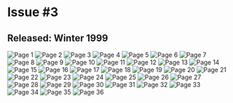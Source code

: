 # Issue #3
## Released: Winter 1999

![Page 1](https://cdn.sitekickremastered.com/images/whoa_magazine/issue_3/1.png)
![Page 2](https://cdn.sitekickremastered.com/images/whoa_magazine/issue_3/2.png)
![Page 3](https://cdn.sitekickremastered.com/images/whoa_magazine/issue_3/3.png)
![Page 4](https://cdn.sitekickremastered.com/images/whoa_magazine/issue_3/4.png)
![Page 5](https://cdn.sitekickremastered.com/images/whoa_magazine/issue_3/5.png)
![Page 6](https://cdn.sitekickremastered.com/images/whoa_magazine/issue_3/6.png)
![Page 7](https://cdn.sitekickremastered.com/images/whoa_magazine/issue_3/7.png)
![Page 8](https://cdn.sitekickremastered.com/images/whoa_magazine/issue_3/8.png)
![Page 9](https://cdn.sitekickremastered.com/images/whoa_magazine/issue_3/9.png)
![Page 10](https://cdn.sitekickremastered.com/images/whoa_magazine/issue_3/10.png)
![Page 11](https://cdn.sitekickremastered.com/images/whoa_magazine/issue_3/11.png)
![Page 12](https://cdn.sitekickremastered.com/images/whoa_magazine/issue_3/12.png)
![Page 13](https://cdn.sitekickremastered.com/images/whoa_magazine/issue_3/13.png)
![Page 14](https://cdn.sitekickremastered.com/images/whoa_magazine/issue_3/14.png)
![Page 15](https://cdn.sitekickremastered.com/images/whoa_magazine/issue_3/15.png)
![Page 16](https://cdn.sitekickremastered.com/images/whoa_magazine/issue_3/16.png)
![Page 17](https://cdn.sitekickremastered.com/images/whoa_magazine/issue_3/17.png)
![Page 18](https://cdn.sitekickremastered.com/images/whoa_magazine/issue_3/18.png)
![Page 19](https://cdn.sitekickremastered.com/images/whoa_magazine/issue_3/19.png)
![Page 20](https://cdn.sitekickremastered.com/images/whoa_magazine/issue_3/20.png)
![Page 21](https://cdn.sitekickremastered.com/images/whoa_magazine/issue_3/21.png)
![Page 22](https://cdn.sitekickremastered.com/images/whoa_magazine/issue_3/22.png)
![Page 23](https://cdn.sitekickremastered.com/images/whoa_magazine/issue_3/23.png)
![Page 24](https://cdn.sitekickremastered.com/images/whoa_magazine/issue_3/24.png)
![Page 25](https://cdn.sitekickremastered.com/images/whoa_magazine/issue_3/25.png)
![Page 26](https://cdn.sitekickremastered.com/images/whoa_magazine/issue_3/26.png)
![Page 27](https://cdn.sitekickremastered.com/images/whoa_magazine/issue_3/27.png)
![Page 28](https://cdn.sitekickremastered.com/images/whoa_magazine/issue_3/28.png)
![Page 29](https://cdn.sitekickremastered.com/images/whoa_magazine/issue_3/29.png)
![Page 30](https://cdn.sitekickremastered.com/images/whoa_magazine/issue_3/30.png)
![Page 31](https://cdn.sitekickremastered.com/images/whoa_magazine/issue_3/31.png)
![Page 32](https://cdn.sitekickremastered.com/images/whoa_magazine/issue_3/32.png)
![Page 33](https://cdn.sitekickremastered.com/images/whoa_magazine/issue_3/33.png)
![Page 34](https://cdn.sitekickremastered.com/images/whoa_magazine/issue_3/34.png)
![Page 35](https://cdn.sitekickremastered.com/images/whoa_magazine/issue_3/35.png)
![Page 36](https://cdn.sitekickremastered.com/images/whoa_magazine/issue_3/36.png)
